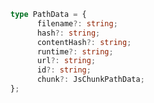 ```ts
type PathData = {
      filename?: string;
      hash?: string;
      contentHash?: string;
      runtime?: string;
      url?: string;
      id?: string;
      chunk?: JsChunkPathData;
};
```
